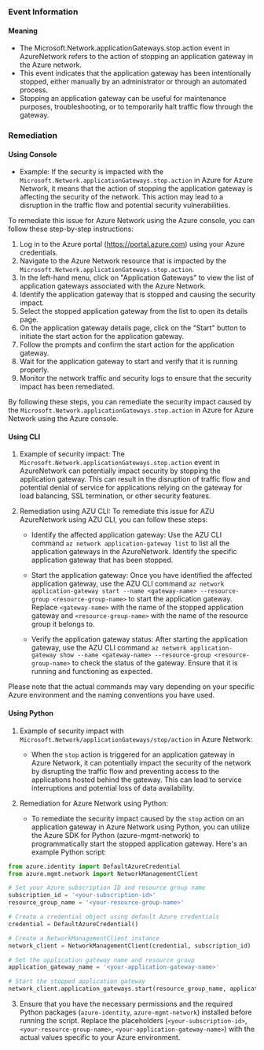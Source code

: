 
### Event Information

#### Meaning

- The Microsoft.Network.applicationGateways.stop.action event in AzureNetwork refers to the action of stopping an application gateway in the Azure network.
- This event indicates that the application gateway has been intentionally stopped, either manually by an administrator or through an automated process.
- Stopping an application gateway can be useful for maintenance purposes, troubleshooting, or to temporarily halt traffic flow through the gateway.

### Remediation

#### Using Console

- Example: If the security is impacted with the `Microsoft.Network.applicationGateways.stop.action` in Azure for Azure Network, it means that the action of stopping the application gateway is affecting the security of the network. This action may lead to a disruption in the traffic flow and potential security vulnerabilities.

To remediate this issue for Azure Network using the Azure console, you can follow these step-by-step instructions:

1. Log in to the Azure portal (https://portal.azure.com) using your Azure credentials.
2. Navigate to the Azure Network resource that is impacted by the `Microsoft.Network.applicationGateways.stop.action`.
3. In the left-hand menu, click on "Application Gateways" to view the list of application gateways associated with the Azure Network.
4. Identify the application gateway that is stopped and causing the security impact.
5. Select the stopped application gateway from the list to open its details page.
6. On the application gateway details page, click on the "Start" button to initiate the start action for the application gateway.
7. Follow the prompts and confirm the start action for the application gateway.
8. Wait for the application gateway to start and verify that it is running properly.
9. Monitor the network traffic and security logs to ensure that the security impact has been remediated.

By following these steps, you can remediate the security impact caused by the `Microsoft.Network.applicationGateways.stop.action` in Azure for Azure Network using the Azure console.

#### Using CLI

1. Example of security impact: The `Microsoft.Network.applicationGateways.stop.action` event in AzureNetwork can potentially impact security by stopping the application gateway. This can result in the disruption of traffic flow and potential denial of service for applications relying on the gateway for load balancing, SSL termination, or other security features.

2. Remediation using AZU CLI: To remediate this issue for AZU AzureNetwork using AZU CLI, you can follow these steps:

   - Identify the affected application gateway: Use the AZU CLI command `az network application-gateway list` to list all the application gateways in the AzureNetwork. Identify the specific application gateway that has been stopped.

   - Start the application gateway: Once you have identified the affected application gateway, use the AZU CLI command `az network application-gateway start --name <gateway-name> --resource-group <resource-group-name>` to start the application gateway. Replace `<gateway-name>` with the name of the stopped application gateway and `<resource-group-name>` with the name of the resource group it belongs to.

   - Verify the application gateway status: After starting the application gateway, use the AZU CLI command `az network application-gateway show --name <gateway-name> --resource-group <resource-group-name>` to check the status of the gateway. Ensure that it is running and functioning as expected.

Please note that the actual commands may vary depending on your specific Azure environment and the naming conventions you have used.

#### Using Python

1. Example of security impact with `Microsoft.Network/applicationGateways/stop/action` in Azure Network:
   - When the `stop` action is triggered for an application gateway in Azure Network, it can potentially impact the security of the network by disrupting the traffic flow and preventing access to the applications hosted behind the gateway. This can lead to service interruptions and potential loss of data availability.

2. Remediation for Azure Network using Python:
   - To remediate the security impact caused by the `stop` action on an application gateway in Azure Network using Python, you can utilize the Azure SDK for Python (azure-mgmt-network) to programmatically start the stopped application gateway. Here's an example Python script:

```python
from azure.identity import DefaultAzureCredential
from azure.mgmt.network import NetworkManagementClient

# Set your Azure subscription ID and resource group name
subscription_id = '<your-subscription-id>'
resource_group_name = '<your-resource-group-name>'

# Create a credential object using default Azure credentials
credential = DefaultAzureCredential()

# Create a NetworkManagementClient instance
network_client = NetworkManagementClient(credential, subscription_id)

# Set the application gateway name and resource group
application_gateway_name = '<your-application-gateway-name>'

# Start the stopped application gateway
network_client.application_gateways.start(resource_group_name, application_gateway_name)
```

3. Ensure that you have the necessary permissions and the required Python packages (`azure-identity`, `azure-mgmt-network`) installed before running the script. Replace the placeholders (`<your-subscription-id>`, `<your-resource-group-name>`, `<your-application-gateway-name>`) with the actual values specific to your Azure environment.

